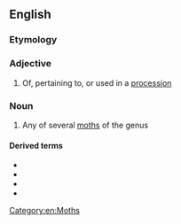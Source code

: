 ==English==
{{rfi|en}}
{{wikipedia|Thaumetopoeidae}}
{{wikispecies|Thaumetopoea}}

===Etymology===
{{suffix|en|procession|ary}}

===Adjective===
{{en-adj}}

# Of, pertaining to, or used in a [[procession]]

===Noun===
{{en-noun|processionaries}}

# Any of several [[moth]]s of the genus {{taxlink|Thaumetopoea|genus|noshow=1}}

====Derived terms====
* {{vern|oak processionary}}
* {{vern|pine processionary}}
* {{l|en|processionary caterpillar}}
* {{vern|processionary moth}}

[[Category:en:Moths]]